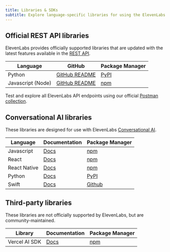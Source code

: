 ```yaml
---
title: Libraries & SDKs
subtitle: Explore language-specific libraries for using the ElevenLabs API.
---
```


## Official REST API libraries

ElevenLabs provides officially supported libraries that are updated with the latest features available in the [REST API](/docs/api-reference/introduction).

| Language          | GitHub                                                           | Package Manager                                                |
| ----------------- | ---------------------------------------------------------------- | -------------------------------------------------------------- |
| Python            | [GitHub README](https://github.com/elevenlabs/elevenlabs-python) | [PyPI](https://pypi.org/project/elevenlabs/)                   |
| Javascript (Node) | [GitHub README](https://github.com/elevenlabs/elevenlabs-js)     | [npm](https://www.npmjs.com/package/@elevenlabs/elevenlabs-js) |

Test and explore all ElevenLabs API endpoints using our official [Postman collection](https://www.postman.com/elevenlabs/elevenlabs/collection/7i9rytu/elevenlabs-api-documentation?action=share&creator=39903018).

## Conversational AI libraries

These libraries are designed for use with ElevenLabs [Conversational AI](/docs/conversational-ai/overview).

| Language     | Documentation                                          | Package Manager                                               |
| ------------ | ------------------------------------------------------ | ------------------------------------------------------------- |
| Javascript   | [Docs](/docs/conversational-ai/libraries/java-script)  | [npm](https://www.npmjs.com/package/@elevenlabs/client)       |
| React        | [Docs](/docs/conversational-ai/libraries/react)        | [npm](https://www.npmjs.com/package/@elevenlabs/react)        |
| React Native | [Docs](/docs/conversational-ai/libraries/react-native) | [npm](https://www.npmjs.com/package/@elevenlabs/react-native) |
| Python       | [Docs](/docs/conversational-ai/libraries/python)       | [PyPI](https://pypi.org/project/elevenlabs/)                  |
| Swift        | [Docs](/docs/conversational-ai/libraries/swift)        | [Github](https://github.com/elevenlabs/ElevenLabsSwift)       |

## Third-party libraries

These libraries are not officially supported by ElevenLabs, but are community-maintained.

| Library       | Documentation                                        | Package Manager                         |
| ------------- | ---------------------------------------------------- | --------------------------------------- |
| Vercel AI SDK | [Docs](/docs/cookbooks/speech-to-text/vercel-ai-sdk) | [npm](https://www.npmjs.com/package/ai) |
